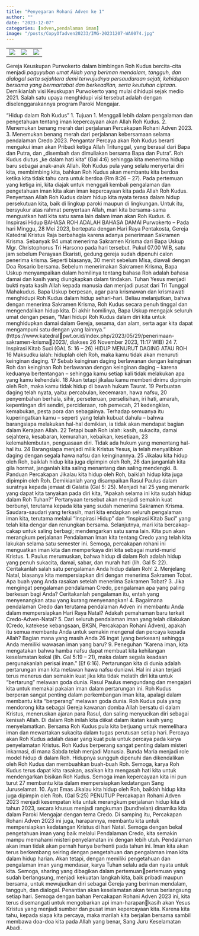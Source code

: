 ```yaml
---
title: "Penyegaran Rohani Adven ke 1"
author: ""
date: "2023-12-07"
categories: [adven,pendalaman iman]
image: "/posts/CopyOfadven20233/IMG-20231207-WA0074.jpg"
---
```


|                                                |                                                |                                                |
|------------------------|------------------------|------------------------|
| ![](/posts/adven20231/IMG-20231207-WA0069.jpg) | ![](/posts/adven20231/IMG-20231207-WA0074.jpg) | ![](/posts/adven20231/IMG-20231207-WA0075.jpg) |

Gereja Keuskupan Purwokerto dalam bimbingan Roh Kudus bercita-cita menjadi *paguyuban umat Allah yang beriman mendalam, tangguh, dan dialogal serta sejahtera demi terwujudnya persaudaraan sejati, kehidupan bersama yang bermartabat dan berkeadilan, serta keutuhan ciptaan*. Demikianlah visi Keuskupan Purwokerto yang mulai dihidupi sejak medio 2021. Salah satu upaya menghidupi visi tersebut adalah dengan diselenggarakannya program Paroki Mengajar.\

“Hidup dalam Roh Kudus” 1. Tujuan 1. Menggali lebih dalam pengalaman dan pengetahuan tentang iman kepercayaan akan Allah Roh Kudus. 2. Menemukan benang merah dari perjalanan Percakapan Rohani Adven 2023. 3. Menemukan benang merah dari perjalanan kebersamaan selama pendalaman Credo 2023. Pengantar Percaya akan Roh Kudus berarti mengakui iman akan Pribadi ketiga Allah Tritunggal, yang berasal dari Bapa dan Putra, dan „disembah dan dimuliakan bersama Bapa dan Putra“. Roh Kudus diutus „ke dalam hati kita“ (Gal 4:6) sehingga kita menerima hidup baru sebagai anak-anak Allah. Roh Kudus pula yang selalu menyertai diri kita, membimbing kita, bahkan Roh Kudus akan membantu kita berdoa ketika kita tidak tahu cara untuk berdoa (Rm 8:26 – 27). Pada pertemuan yang ketiga ini, kita diajak untuk menggali kembali pengalaman dan pengetahuan iman kita akan iman kepercayaan kita pada Allah Roh Kudus. Penyertaan Allah Roh Kudus dalam hidup kita nyata terasa dalam hidup persekutuan kita, baik di lingkup paroki maupun di lingkungan. Untuk itu, bersyukur atas rahmat penyertaan Allah, mari kita bersama-sama menguatkan hati kita satu sama lain dalam iman akan Roh Kudus. 6. Inspirasi Hidup BAHASA ROH ADALAH BAHASA DAMAI Purwokerto – Pada hari Minggu, 28 Mei 2023, bertepata dengan Hari Raya Pentakosta, Gereja Katedral Kristus Raja berbahagia karena adanya penerimaan Sakramen Krisma. Sebanyak 94 umat menerima Sakramen Krisma dari Bapa Uskup Mgr. Christophorus Tri Harsono pada hari tersebut. Pukul 07.00 WIB, satu jam sebelum Perayaan Ekaristi, gedung gereja sudah dipenuhi calon penerima krisma. Seperti biasanya, 30 menit sebelum Misa, diawali dengan Doa Rosario bersama. Sebelum menerimakan Sakramen Krisma, Bapa Uskup menyampaikan dalam homilinya tentang bahasa Roh adalah bahasa damai dan kasih yang diungkapkan dalam tindakan. Tuhan Yesus menjadi bukti nyata kasih Allah kepada manusia dan menjadi pusat dari Tri Tunggal Mahakudus. Bapa Uskup berpesan, agar para krismawan dan krismawati menghidupi Roh Kudus dalam hidup sehari-hari. Beliau melanjutkan, bahwa dengan menerima Sakramen Krisma, Roh Kudus secara penuh tinggal dan mengendalikan hidup kita. Di akhir homilinya, Bapa Uskup mengajak seluruh umat dengan pesan, “Mari hidupi Roh Kudus dalam diri kita untuk menghidupkan damai dalam Gereja, sesama, dan alam, serta agar kita dapat mengampuni satu dengan yang lainnya.” (https://www.katedralpwt.or.id/index.php/2023/05/29/penerimaan-sakramen-krisma2023/, diakses 26 November 2023, 11:17 WIB) 24 7. Inspirasi Kitab Suci (GAL 5: 16 – 26) HIDUP MENURUT DAGING ATAU ROH 16 Maksudku ialah: hiduplah oleh Roh, maka kamu tidak akan menuruti keinginan daging. 17 Sebab keinginan daging berlawanan dengan keinginan Roh dan keinginan Roh berlawanan dengan keinginan daging – karena keduanya bertentangan – sehingga kamu setiap kali tidak melakukan apa yang kamu kehendaki. 18 Akan tetapi jikalau kamu memberi dirimu dipimpin oleh Roh, maka kamu tidak hidup di bawah hukum Taurat. 19 Perbuatan daging telah nyata, yaitu: percabulan, kecemaran, hawa nafsu, 20 penyembahan berhala, sihir, perseteruan, perselisihan, iri hati, amarah, kepentingan diri sendiri, percideraan, roh pemecah, 21 kedengkian, kemabukan, pesta pora dan sebagainya. Terhadap semuanya itu kuperingatkan kamu – seperti yang telah kubuat dahulu – bahwa barangsiapa melakukan hal-hal demikian, ia tidak akan mendapat bagian dalam Kerajaan Allah. 22 Tetapi buah Roh ialah: kasih, sukacita, damai sejahtera, kesabaran, kemurahan, kebaikan, kesetiaan, 23 kelemahlembutan, penguasaan diri. Tidak ada hukum yang menentang hal-hal itu. 24 Barangsiapa menjadi milik Kristus Yesus, ia telah menyalibkan daging dengan segala hawa nafsu dan keinginannya. 25 Jikalau kita hidup oleh Roh, baiklah hidup kita juga dipimpin oleh Roh, 26 dan janganlah kita gila hormat, janganlah kita saling menantang dan saling mendengki. 8. Panduan Percakapan Jikalau kita hidup oleh Roh, baiklah hidup kita juga dipimpin oleh Roh. Demikianlah yang disampaikan Rasul Paulus dalam suratnya kepada jemaat di Galatia (Gal 5: 25). Menjadi hal 25 yang menarik yang dapat kita tanyakan pada diri kita, “Apakah selama ini kita sudah hidup dalam Roh Tuhan?” Pertanyaan tersebut akan menjadi semakin kuat berbunyi, terutama kepada kita yang sudah menerima Sakramen Krisma. Saudara-saudari yang terkasih, mari kita endapkan seluruh pengalaman iman kita, terutama melalui “Inspirasi Hidup” dan “Inspirasi Kitab Suci” yang telah kita dengar dan renungkan bersama. Selanjutnya, mari kita bercakap-cakap untuk saling berbagi; mendengarkan satu sama lain. Kita pun akan merangkum perjalanan Pendalaman Iman kita tentang Credo yang telah kita lakukan selama satu semester ini. Semoga, percakapan rohani ini menguatkan iman kita dan memperkaya diri kita sebagai murid-murid Kristus. 1. Paulus merumuskan, bahwa hidup di dalam Roh adalah hidup yang penuh sukacita, damai, sabar, dan murah hati (lih. Gal 5: 22). Ceritakanlah salah satu pengalaman Anda hidup dalam Roh! 2. Menjelang Natal, biasanya kita mempersiapkan diri dengan menerima Sakramen Tobat. Apa buah yang Anda rasakan setelah menerima Sakramen Tobat? 3. Jika mengingat pengalaman pendalaman Credo, pengalaman apa yang paling berkesan bagi Anda? Ceritakanlah pengalaman itu, entah yang menyenangkan atau yang kurang menyenangkan! 4. Bagaimana pendalaman Credo dan terutama pendalaman Adven ini membantu Anda dalam mempersiapkan Hari Raya Natal? Adakah pemahaman baru terkait Credo-Adven-Natal? 5. Dari seluruh pendalaman iman yang telah dilakukan (Credo, katekese kebangsaan, BKSN, Percakapan Rohani Adven), apakah itu semua membantu Anda untuk semakin mengenal dan percaya kepada Allah? Bagian mana yang masih Anda 26 ingat (yang berkesan) sehingga Anda memiliki wawasan iman yang baru? 9. Peneguhan “Karena iman, kita mengatakan bahwa hamba nafsu dapat membuat kita kehilangan keselamatan kekal (lih. Gal 5:19 – 21), maka dalam segala keadaan pergunakanlah perisai iman.” (Ef 6:16). Pertarungan kita di dunia adalah pertarungan iman kita melawan hawa nafsu duniawi. Hal ini akan terjadi terus menerus dan semakin kuat jika kita tidak melatih diri kita untuk “bertarung” melawan goda dunia. Rasul Paulus mengundang dan mengajari kita untuk memakai pakaian iman dalam pertarungan ini. Roh Kudus berperan sangat penting dalam perkembangan iman kita, apalagi dalam membantu kita “berperang” melawan goda dunia. Roh Kudus pula yang mendorong kita sebagai Gereja kawanan domba Allah bersatu di dalam Kristus, meneruskan ajaran para Rasul, dan saling menyucikan diri sebagai kenisah Allah. Di dalam Roh inilah kita diikat dalam ikatan kasih yang menyelamatkan. Bersama Roh Kudus pula kita berjuang untuk memelihara iman dan mewartakan sukacita dalam tugas perutusan setiap hari. Percaya akan Roh Kudus adalah dasar yang kuat pula untuk percaya pada karya penyelamatan Kristus. Roh Kudus berperang sangat penting dalam misteri inkarnasi, di mana Sabda telah menjadi Manusia. Bunda Maria menjadi role model hidup di dalam Roh. Hidupnya sungguh dipenuhi dan dikendalikan oleh Roh Kudus dan membuahkan buah-buah Roh. Semoga, karya Roh Kudus terus dapat kita rasakan, asalkan kita mengasah hati kita untuk mendengarkan bisikan Roh Kudus. Semoga iman kepercayaan kita ini pun turut 27 membantu kita dalam mempersiapkan kedatangan Sang Juruselamat. 10. Ayat Emas Jikalau kita hidup oleh Roh, baiklah hidup kita juga dipimpin oleh Roh. (Gal 5:25) PENUTUP Percakapan Rohani Adven 2023 menjadi kesempatan kita untuk merangkum perjalanan hidup kita di tahun 2023, secara khusus menjadi rangkuman (bundhelan) dinamika kita dalam Paroki Mengajar dengan tema Credo. Di samping itu, Percakapan Rohani Adven 2023 ini juga, harapannya, membantu kita untuk mempersiapkan kedatangan Kristus di hari Natal. Semoga dengan bekal pengetahuan iman yang baik melalui Pendalaman Credo, kita semakin mampu memahami misteri penyelamatan ini dengan lebih utuh. Pendalaman akan iman tidak akan pernah hanya berhenti pada tahun ini. Iman kita akan terus berkembang seiring dengan pengetahuan dan pengalaman iman kita dalam hidup harian. Akan tetapi, dengan memiliki pengetahuan dan pengalaman iman yang mendasar, karya Tuhan selalu ada dan nyata untuk kita. Semoga, sharing yang dibagikan dalam pertemuanpertemuan yang sudah berlangsung, menjadi kekuatan langkah kita, baik pribadi maupun bersama, untuk mewujudkan diri sebagai Gereja yang beriman mendalam, tangguh, dan dialogal. Penantian akan keselamatan akan terus berlangsung setiap hari. Semoga dengan bahan Percakapan Rohani Adven 2023 ini, kita terus disemangati untuk mengobarkan api iman-harapankasih akan Yesus Kristus yang menjadi sumber dan pusat iman kepercayaan kita. Karena kita tahu, kepada siapa kita percaya, maka marilah kita berjalan bersama sambil membawa doa-doa kita pada Allah yang benar, Sang Juru Keselamatan Abadi.
